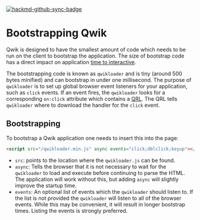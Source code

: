 
[![hackmd-github-sync-badge](https://hackmd.io/gSlQBtwzTkO6hWgw93wSmg/badge)](https://hackmd.io/gSlQBtwzTkO6hWgw93wSmg)

<Counter />

# Bootstrapping Qwik

Qwik is designed to have the smallest amount of code which needs to be run on the client to bootstrap the application. The size of bootstrap code has a direct impact on application [time to interactive](https://web.dev/interactive/).

The bootstrapping code is known as `qwikloader` and is tiny (around 500 bytes minified) and can bootstrap in under one millisecond. The purpose of `qwikloader` is to set up global browser event listeners for your application, such as `click` events. If an event fires, the `qwikloader` looks for a corresponding `on:click` attribute which contains a [QRL](./QRL.md). The QRL tells `qwikloader` where to download the handler for the `click` event.

## Bootstrapping

To bootstrap a Qwik application one needs to insert this into the page:

```html
<script src="/qwikloader.min.js" async events="click;dblclick;keyup"></script>
```

- `src`: points to the location where the `qwikloader.js` can be found.
- `async`: Tells the browser that it is not necessary to wait for the `qwikloader` to load and execute before continuing to parse the HTML. The application will work without this, but adding `async` will slightly improve the startup time.
- `events`: An optional list of events which the `qwikloader` should listen to. If the list is not provided the `qwikloader` will listen to all of the browser events. While this may be convenient, it will result in longer bootstrap times. Listing the events is strongly preferred.

